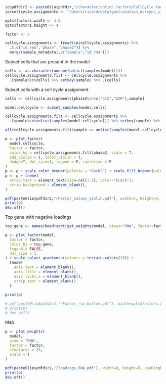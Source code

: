 
```r
io$pdfdir2 <- paste0(io$pdfdir,"/characterisation_factors/CellCycle_factor")
io$cellcycle.assignments <- "/Users/ricard/data/gastrulation_norsync_stuff/rna/cell_cycle/cell_cycle_scran.txt.gz"

opts$factors.width <- 4.5
opts$factors.height <- 4

factor <- 6
```

<!-- Load cell cycle assignments from cyclone -->
```r
cellcycle.assignments <- fread(io$cellcycle.assignments) %>%
  .[,c("id_rna","phase","phase2")] %>%
  merge(sample_metadata[,c("sample","id_rna")]) 
```

Subset cells that are present in the model
```r
cells <- as.character(unname(unlist(samples(model))))
cellcycle.assignments.filt <- cellcycle.assignments %>%
  .[sample%in%cells] %>% setkey(sample) %>% .[cells]
```

Subset cells with a cell cycle assignment
```r
cells <- cellcycle.assignments[phase2%in%c("G1S","G2M"),sample]

model.cellcycle <- subset_samples(model,cells)

cellcycle.assignments.filt <- cellcycle.assignments %>% 
  .[sample%in%unlist(samples(model.cellcycle))] %>% setkey(sample) %>% .[unlist(samples(model.cellcycle))]
```

```r
all(cellcycle.assignments.filt$sample == unlist(samples(model.cellcycle)))
```

<!-- Plot factor values colored by cell type assignment -->
```r
p <- plot_factor(
  model.cellcycle,
  factor = factor,
  color_by = cellcycle.assignments.filt$phase2, scale = T,
  add_violin = T, color_violin = T, 
  dodge=T, dot_size=1, legend = F, rasterize = F
)
p <- p + scale_color_brewer(palette = "Dark2") + scale_fill_brewer(palette = "Dark2")
p <- p + theme(
  strip.text = element_text(size=rel(1.1), color="black"),
  strip.background = element_blank(),
)

pdf(paste0(io$pdfdir2,"/Factor_values_violin.pdf"), width=5, height=4, useDingbats = F)
print(p)
dev.off()
```

<!-- Plot RNA expression values for top genes  -->

Top gene with negative loadings
```r
top.gene <- names(head(sort(get_weights(model, views="RNA", factor=factor)[[1]][,1]), n=1))

p <- plot_factor(model,
  factor = factor,
  color_by = top.gene,
  legend = FALSE,
  dot_size = 1
) + scale_colour_gradientn(colours = terrain.colors(10)) +
  theme(
    axis.text = element_blank(),
    axis.title = element_blank(),
    axis.ticks.x = element_blank(),
    strip.text = element_blank()
  )

print(p)
  
# pdf(paste0(io$pdfdir2,"/Factor_rna_bottom.pdf"), width=opts$factors.width/1.5, height=opts$factors.height/2, useDingbats = F)
# print(p)
# dev.off()
```


<!-- Plot weights -->

RNA
```r
p <- plot_weights(
  model,
  view = "RNA",
  factor = factor,
  nfeatures = 25,
  scale = T
)

pdf(paste0(io$pdfdir2,"/loadings_RNA.pdf"), width=8, height=5, useDingbats = F)
print(p)
dev.off()
```


